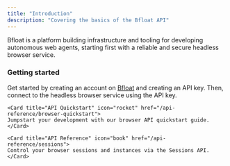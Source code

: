 ```yaml
---
title: "Introduction"
description: "Covering the basics of the Bfloat API"
---
```


Bfloat is a platform building infrastructure and tooling for developing autonomous web agents, starting first with a reliable and secure headless browser service.

### Getting started

Get started by creating an account on [Bfloat](https://console.bfloat.ai) and creating an API key. Then, connect to the headless browser service using the API key.

<CardGroup>

    <Card title="API Quickstart" icon="rocket" href="/api-reference/browser-quickstart">
    Jumpstart your development with our browser API quickstart guide.
    </Card>

    <Card title="API Reference" icon="book" href="/api-reference/sessions">
    Control your browser sessions and instances via the Sessions API.
    </Card>

</CardGroup>
